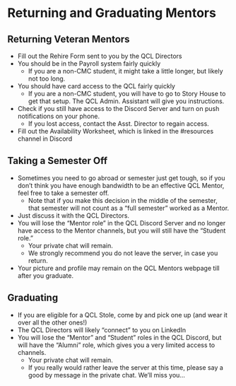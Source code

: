 # Returning and Graduating Mentors

## Returning Veteran Mentors

- Fill out the Rehire Form sent to you by the QCL Directors
- You should be in the Payroll system fairly quickly
  - If you are a non-CMC student, it might take a little longer, but likely not too long. 
- You should have card access to the QCL fairly quickly
  - If you are a non-CMC student, you will have to go to Story House to get that setup. The QCL Admin. Assistant will give you instructions.
- Check if you still have access to the Discord Server and turn on push notifications on your phone.
  - If you lost access, contact the Asst. Director to regain access.
- Fill out the Availability Worksheet, which is linked in the #resources channel in Discord

## Taking a Semester Off

- Sometimes you need to go abroad or semester just get tough, so if you don't think you have enough bandwidth to be an effective QCL Mentor, feel free to take a semester off.
  - Note that if you make this decision in the middle of the semester, that semester will not count as a "full semester" worked as a Mentor.
- Just discuss it with the QCL Directors.
- You will lose the "Mentor role" in the QCL Discord Server and no longer have access to the Mentor channels, but you will still have the "Student role."
  - Your private chat will remain.
  - We strongly recommend you do not leave the server, in case you return.
- Your picture and profile may remain on the QCL Mentors webpage till after you graduate.

## Graduating

- If you are eligible for a QCL Stole, come by and pick one up (and wear it over all the other ones!)
- The QCL Directors will likely "connect" to you on LinkedIn
- You will lose the "Mentor" and "Student" roles in the QCL Discord, but will have the "Alumni" role, which gives you a very limited access to channels.
  - Your private chat will remain.
  - If you really would rather leave the server at this time, please say a good by message in the private chat. We'll miss you...
